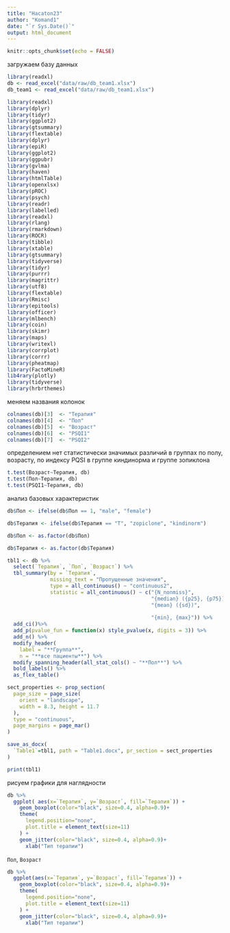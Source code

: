 ---
title: "Hacaton23"
author: "Komand1"
date: "`r Sys.Date()`"
output: html_document
---

```{r setup, include=FALSE}
knitr::opts_chunk$set(echo = FALSE)
```

загружаем базу данных
```{r}
library(readxl)
db <- read_excel("data/raw/db_team1.xlsx")
db_team1 <- read_excel("data/raw/db_team1.xlsx")
```


```{r}
library(readxl)
library(dplyr)
library(tidyr)
library(ggplot2)
library(gtsummary)
library(flextable)
library(dplyr)
library(epiR)
library(ggplot2)
library(ggpubr)
library(gvlma)
library(haven)
library(htmlTable)
library(openxlsx)
library(pROC)
library(psych)
library(readr)
library(labelled)
library(readxl)
library(rlang)
library(rmarkdown)
library(ROCR)
library(tibble)
library(xtable)
library(gtsummary)
library(tidyverse)
library(tidyr)
library(purrr)
library(magrittr)
library(utf8)
library(flextable)
library(Rmisc)
library(epitools)
library(officer)
library(mlbench)
library(coin)
library(skimr)
library(maps)
library(writexl)
library(corrplot)
library(corrr)
library(pheatmap)
library(FactoMineR)
lib4rary(plotly)
library(tidyverse)
library(hrbrthemes)
```

меняем названия колонок
```{r}
colnames(db)[3]  <- "Терапия"
colnames(db)[4]  <- "Пол"
colnames(db)[5]  <- "Возраст"
colnames(db)[6]  <- "PSQI1"
colnames(db)[7]  <- "PSQI2"

```

определением нет статистически значимых различий в группах по полу, возрасту, по индексу PQSI в группе киндинорма и группе зопиклона
```{r}
t.test(Возраст~Терапия, db)
t.test(Пол~Терапия, db)
t.test(PSQI1~Терапия, db)

```


анализ базовых характеристик
```{r}
db$Пол <- ifelse(db$Пол == 1, "male", "female")

db$Терапия <- ifelse(db$Терапия == "T", "zopiclone", "kindinorm")

db$Пол <- as.factor(db$Пол)

db$Терапия <- as.factor(db$Терапия)

tbl1 <- db %>% 
  select(`Терапия`, `Пол`, `Возраст`) %>% 
  tbl_summary(by = `Терапия`, 
              missing_text = "Пропущенные значения",
              type = all_continuous() ~ "continuous2",
              statistic = all_continuous() ~ c("{N_nonmiss}",
                                               "{median} ({p25}, {p75})",
                                               "{mean} ({sd})",
                                               
                                               "{min}, {max}")) %>%
  add_ci()%>%
  add_p(pvalue_fun = function(x) style_pvalue(x, digits = 3)) %>% 
  add_n() %>% 
  modify_header(
    label = "**Группа**",
    n = "**все пациенты**") %>% 
  modify_spanning_header(all_stat_cols() ~ "**Пол**") %>%
  bold_labels() %>% 
  as_flex_table()

sect_properties <- prop_section(
  page_size = page_size(
    orient = "landscape",
    width = 8.3, height = 11.7
  ),
  type = "continuous",
  page_margins = page_mar()
)

save_as_docx(
  `Table1`=tbl1, path = "Table1.docx", pr_section = sect_properties
)

print(tbl1)
```

рисуем графики для наглядности
 
```{r}
db %>%
  ggplot( aes(x=`Терапия`, y=`Возраст`, fill=`Терапия`)) +
    geom_boxplot(color="black", size=0.4, alpha=0.9)+
    theme(
      legend.position="none",
      plot.title = element_text(size=11)
    ) +
    geom_jitter(color="black", size=0.4, alpha=0.9)+
      xlab("Тип терапии")
```

`Пол`, `Возраст`
```{r}
db %>%
  ggplot(aes(x=`Терапия`, y=`Возраст`, fill=`Терапия`)) +
    geom_boxplot(color="black", size=0.4, alpha=0.9)+
    theme(
      legend.position="none",
      plot.title = element_text(size=11)
    ) +
    geom_jitter(color="black", size=0.4, alpha=0.9)+
      xlab("Тип терапии")
```


